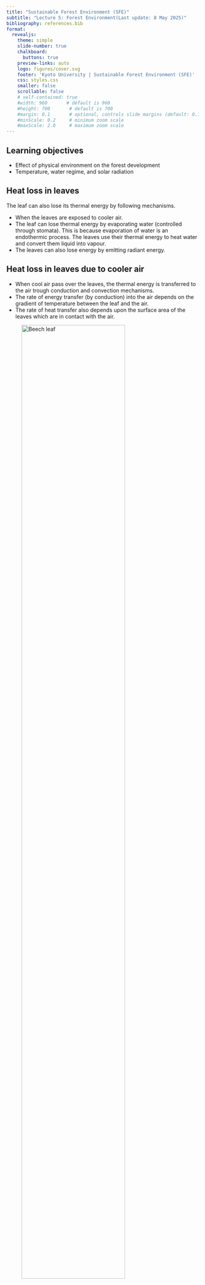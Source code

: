 ```yaml
---
title: "Sustainable Forest Environment (SFE)"
subtitle: "Lecture 5: Forest Environment(Last update: 8 May 2025)"
bibliography: references.bib
format:
  revealjs:
    theme: simple
    slide-number: true
    chalkboard:
      buttons: true
    preview-links: auto
    logo: figures/cover.svg
    footer: 'Kyoto University | Sustainable Forest Environment (SFE)'
    css: styles.css
    smaller: false
    scrollable: false
    # self-contained: true
    #width: 960       # default is 960
    #height: 700       # default is 700
    #margin: 0.1       # optional, controls slide margins (default: 0.1)
    #minScale: 0.2     # minimum zoom scale
    #maxScale: 2.0     # maximum zoom scale
---
```


## Learning objectives

- Effect of physical environment on the forest development
- Temperature, water regime, and solar radiation

## Heat loss in leaves {.smaller}

The leaf can also lose its thermal energy by following mechanisms.

- When the leaves are exposed to cooler air.
- The leaf can lose thermal energy by evaporating water (controlled through stomata). This is because evaporation of water is an endothermic process. The leaves use their thermal energy to heat water and convert them liquid into vapour.
- The leaves can also lose energy by emitting radiant energy.

## Heat loss in leaves due to cooler air {.smaller}

- When cool air pass over the leaves, the thermal energy is transferred to the air trough conduction and convection mechanisms.
- The rate of energy transfer (by conduction) into the air depends on the gradient of temperature between the leaf and the air.
- The rate of heat transfer also depends upon the surface area of the leaves which are in contact with the air.


::: {layout="[[1,1]]"}

![Beech leaf](https://upload.wikimedia.org/wikipedia/commons/3/3f/Fagus_sylvatica_leaf_001.jpg){width=80%}

![Norway spruce](https://upload.wikimedia.org/wikipedia/commons/3/39/Picea_abies_Nadelkissen.jpg){width=80%}

:::


## Heat loss in leaves due to cooler air {.smaller}

:::: {.columns}

::: {.column width="50%"}

- @leuzinger2007 showed that forest canopies play a major role in biosphere-atmosphere interactions.

- Large surfaces, such as beech leaves, have stable layers of air moleculs comprising a thick boundary layer. This thick boundary layer slow down the energy transfer from leaves to air at large.

- Small surfaces have thinner boundary layers. They allow fater transfer of thermal energy between leaves and air.

- The thickness of boundary layer decreases with increase in wind speed.

:::

::: {.column width="50%"}

![@leuzinger2007](./figures/1-s2.0-S0168192307001396-gr4.jpg)

:::

::::


## Heat loss in leaves due to evaporation {.smaller}

- The evaporation of water requiresa huge amount of energy; to evaporate 1 liter of water we need to supply 2.4 MJ of energy.
- The faster the rate of evaporation faster will be the rate of energy loss (i.e., cooling)
- The rate of evaporation, however, depends upon several factors such as:
    - amount of water available in the tree
    - dryness of air (temperatue and humidity of air)
    - wind pressure, speed, and thickness of boundary layer


## Heat loss due to radiation {.smaller}

- Earlier, it was mentioned that the leaves can loose energy by emitting radiation.

::: {.callout-note title="Thermal radiation"}
- Thermal radiation is the emission of electromagnetic waves from all matter that has non zero absolute temperature.
- The energy is emitted in the form of photons and does not require a medium for propagation.
- Thermal radiation is also called as black body radiation.
:::

::: {layout="[[1,1]]"}

![Natural image](https://upload.wikimedia.org/wikipedia/commons/9/9b/Human-Visible.jpg)

![Infrared image](https://upload.wikimedia.org/wikipedia/commons/4/44/Human-Infrared.jpg)

:::

## Black body radiation (thermal radiation) {.smaller}

::: {.callout-note}
Thermal radiation is also called as black body radiation.
:::

- A 'black-body' is a theoretical object in thermal equilibrium that absorbs all light that is incident upon it.
- Black-bodies have a single, well-defined temperature.
- The surface of the sun is a good approximation of these requirements.
- Black-body objects emit electromagnetic radiation. The spectrum of this radiation depends solely on the temperature of the object, as described by [Planck's Law](https://en.wikipedia.org/wiki/Planck%27s_law).

::: {.callout-note}
What is the meaning of spectrum?
:::

## Spectra of Electromagnetic radiation {.smaller}

![Spectrum of electromagnetic radiation, UV: 10 nm to 400 nm; Visible: 380 nm to 780 nm; Infrared: 780 nm to 1 mm](https://upload.wikimedia.org/wikipedia/commons/c/cf/EM_Spectrum_Properties_edit.svg)

## Spectra of Visible light {.smaller}

:::: {.columns}

::: {.column width="30%"}

| Color | Wavelength Range (nm) | 
| --- | --- |
| Violet | 380 – 450 |
| Blue | 450 – 495 |
| Green | 495 – 570 |
| Yellow | 570 – 590 |
| Orange | 590 – 620 |
| Red | 620 – 750 |

:::

::: {.column width="70%"}

![Visible light spectrum](https://upload.wikimedia.org/wikipedia/commons/d/d9/Linear_visible_spectrum.svg)

![Visible spectrum of various light source](https://micro.magnet.fsu.edu/primer/lightandcolor/images/lightsourcesfigure3.jpg)

:::

::::

## Spectra of black body radiation {.smaller}

![As the temperature of a black body decreases, the emitted thermal radiation decreases in intensity and its maximum moves to longer wavelengths.](https://www.ossila.com/cdn/shop/files/blackbody-spectrum-various-temperatures.svg?v=1670335899&width=848&height=452)

## Spectra of solar radiation {.smaller}

![Solar irradiance spectral distribution vs. black-body spectral distribution at 5800 K](https://www.ossila.com/cdn/shop/files/black-body-vs-solar-irradiance.svg?v=1670335975&width=848&height=452)

## Heat loss due to radiation {.smaller}

- The instensity of thermal radiation emitted by an object is given by Stefan-Boltzmann law:

$$
j = \varepsilon \sigma T^{4}
$$

where,

- $j$ is the intensity of the thermal radiation (energy per unit area per unit time)
- $\varepsilon$ is the emissivity, which is a material property
- $\sigma$ is the Stefan-Boltzmann constant ($5.67 \times 10^{-8} W m^{-2} K^{-4}$)
- T is absolute temperatue in Kelvin.

## Heat loss due to radiation {.smaller}

- So Stefan-Boltzmann law states that a body which has non zero absolute temperature emits thermal radiation. Hotter bodies emit more energy than the cooler ones.
- Thermal radiation emitted by a body at any temperature consists of a wide range of frequencies.

::: {.callout-note appearance="simple"}
The dominant frequency (or color) range of the emitted radiation shifts to higher frequencies as the temperature of the emitter increases. 
:::

- The energy is emitted in the form of photons, which has following expression for its energy.

$$
E = h \nu = h \frac{c}{\lambda}
$$

- $h$ is the Planck's constant, $c$ is the speed of light, and $\lambda$ and $\nu$ are the wavelength and frequency of the wave.


## Heat loss due to radiation {.smaller}

- The sun is very hot (surface temperature about 5770 K),  so the thermal radiation emitted by the sun contains very high frequencies or very short wavelengths ("shortwave radiation")

:::: {.columns}

::: {.column width="30%"}

- UV: 10 to 400 nm
- Visible: 380 - 780 nm
- Infrared : 780 nm - 1 mm

:::

::: {.column width="70%"}

![Spectrum of electromagnetic radiation](https://upload.wikimedia.org/wikipedia/commons/c/cf/EM_Spectrum_Properties_edit.svg)

:::

::::


## Heat loss due to radiation {.smaller}

- The cooler bodies emits radiation of larger wavelengths. If these wavelengths belong to visible spectrum then we can see those bodies.

:::: {.columns}

::: {.column width="30%"}

| Color | Wavelength Range (nm) | 
| --- | --- |
| Violet | 380 – 450 |
| Blue | 450 – 495 |
| Green | 495 – 570 |
| Yellow | 570 – 590 |
| Orange | 590 – 620 |
| Red | 620 – 750 |

[Interesting article on spectrum of various light source](https://micro.magnet.fsu.edu/primer/lightandcolor/lightsourcesintro.html)

:::

::: {.column width="70%"}

![Visible light spectrum](https://upload.wikimedia.org/wikipedia/commons/d/d9/Linear_visible_spectrum.svg)

![Visible spectrum of various light source](https://micro.magnet.fsu.edu/primer/lightandcolor/images/lightsourcesfigure3.jpg)

:::

::::


## Heat loss due to radiation {.smaller}

- However, if the wavelengths are larger than the visible spectrum then we cannot see those bodies, and we need Infrared imaging (Thermography).

![Visible image of the forest canopy, source: @still2021](./figures/nph17321-fig-0002-m.jpg)

[See the video on using Thermography to study forest canopy](https://www.youtube.com/watch?v=9HLdiJAZNTM)


## Heat loss due to radiation {.smaller}

::: {.callout-tip}
- An object at room temperature (20 degree celcius) shines out 420 W/m2 energy .
- If we increase the temperature to 37 degree celcius then it will emit 520 W/m2 energy.
:::

- The loss of energy due to radiation cools the objects, which in turn, lowers the rate of further radiation. The energy loss may be counteracted by any energy being added to the surface from the environment, and temperature stabilize when the energy gains from the environment matches the energy losses.

## Forest receive shortwave sunlight and emit longwave radiation

![Source @still2021](./figures/nph17321-fig-0001-m.jpg)

## Solar Spectrum

- The solar spectrum is the range of electromagnetic radiation emitted by the sun, extending from the ultraviolet to the infrared region. 
- It is composed of photons with various wavelengths, which define the spectrum’s shape and intensity. 
- It can be defined in terms of solar radiation or solar irradiance. 
- Solar radiation is the direct emission of energy from the sun while solar irradiance is the amount of energy that reaches the Earth’s surface.
- The solar spectrum can be divided into three main regions: the ultraviolet (UV), visible, and infrared (IR).
- The UV includes light with a wavelength shorter than 400 nanometers (nm). UV photons have energies ranging from approximately 3 to 5 electron Volts (eV). The visible region extends from 400 to 700 nm. This region contains photons with energies of 1.8 to 3 eV. Finally, the IR region comprises of light of wavelengths longer than 1000 nm, and its photons have energies between approximately 0.35 eV and 1.8 eV.
- The intensity of the solar spectrum received on Earth is strongly dependent on the Earth-Sun distance, the angle at which the sun’s rays reach the Earth’s atmosphere, the weather, and the amount of air pollution.
- Solar cells, which use photovoltaic technology to convert solar radiation into electricity, are highly sensitive to the shape of the solar spectrum and the intensity of the radiation.
- Therefore, researchers and engineers working on solar cells must be knowledgeable about the solar spectrum in order to achieve optimal performance and efficiency. Therefore, the solar spectrum is an important phenomenon to consider when designing and working with solar cells.

## Solar radiation

- The average distance between the Earth and the Sun is approximately 150 million kilometres. 
- This means that rays of sunlight are approximately parallel when they arrive at Earth.
- However, the amount of solar radiation which reaches Earth varies based on the time of year. 
- This is due to variations in the Earth-Sun distance, which varies between approximately 147 million km at perihelion in January to 152 million km at aphelion in July.

## Tilt of the earth

- The Earth is tilted at an angle of 23.5 degrees relative to the plane of its orbit around the Sun.
- The angle at which the light intercepts the atmosphere is the governing factor in the irradiance at the top of the atmosphere. This angle is called the solar zenith angle, $\theta_{s}$ and is the angle between the sun's rays and local vertical.
- Due to the spherical shape of the Earth, the greater $\theta_{s}$, the larger the area that the sun's rays are spread over.

## Solar Irradiance

- The atmosphere is a particularly important factor in determining local terrestrial solar irradiance as it causes significant changes between the radiation at the top of the atmosphere and what reaches the ground.
- Certain wavelengths are preferentially absorbed or scattered by atoms/molecules in the air. 
- Absorption is the process whereby a photon of light transfers all its energy to an atom/molecule. It does this by promoting an electron to a higher energy level, such that the photon no longer exists. Consequently, its energy is effectively converted to heating the absorber (sometimes a photon can be remitted in a process called fluorescence, but this is rare in the atmosphere).
- At ultraviolet wavelengths below 400 nm, O3 (ozone) is the primary absorber of radiation. Molecules in the atmosphere scatter incoming solar radiation into random directions. This is known as Rayleigh scattering and is responsible for the reduction in irradiance throughout the visible part of the spectrum.
- Molecular oxygen (O2) is responsible for some absorption of light in the red and near infrared region (600 nm – 800 nm), as is water vapour (H2O), which also has strong absorption bands for light in the mid-infrared region up to 3000 nm. 
- Carbon dioxide (CO2) begins to contribute to absorption of light above approximately 2500 nm.
- Atmospheric constituents can also scatter sunlight. Here, the photons are deflected from their original trajectory by molecules/particles rather than being absorbed. The two types of scattering that are most prevalent in the atmosphere are Mie scattering and Rayleigh scattering. Both are types of elastic scattering, so the wavelength (λ) of light is unchanged by the scattering process.
- Rayleigh scattering occurs when the diameter (d) of the scatterer is much smaller than the wavelength of the light it is scattering. The intensity of Rayleigh scattering is proportional to λ-4, so it is far more efficient for short wavelengths (blue light) than long wavelengths (red/IR light). Rayleigh scattering can scatter light in all directions, with a slight prevalence to the forward and backward directions relative to the incoming light.
- Gas molecules such as oxygen and nitrogen along with very small dust particles are largely responsible for Rayleigh scattering. This occurs mostly in the upper atmosphere. The preferential scattering of blue light by Rayleigh scattering is why the sky appears blue during the day and red at sunrise/sunset. Rayleigh scattering is also largely responsible for diffuse horizontal irradiance.
- Mie scattering occurs when the diameter of the scatterer is equal to or larger than the wavelength of light. It preferentially scatters light in the forward direction, with larger particles scattering more heavily in favour of the forward direction. The intensity of Mie scattering is not heavily wavelength dependent. It occurs mostly in the lower atmosphere from water vapour and large dust particles/pollutants. Mie scattering is why clouds and fog appear white.



## Effect of slope on solar radiation

## References

